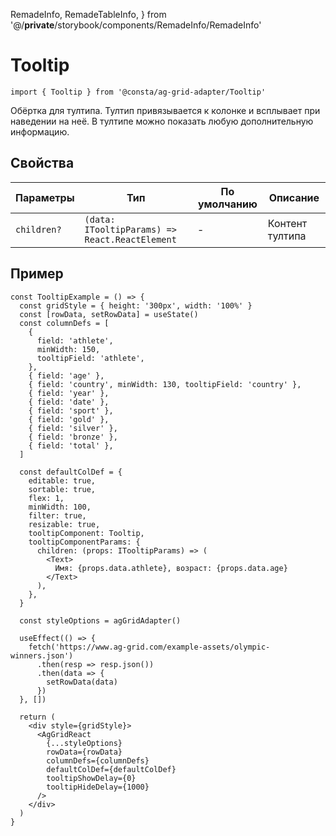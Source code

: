   RemadeInfo,
  RemadeTableInfo,
} from '@/__private__/storybook/components/RemadeInfo/RemadeInfo'

<Meta title="Компоненты/Tooltip" id="Tooltip" />

# Tooltip

<RemadeInfo
  commponentName="Tooltip"
  apiUrl="https://www.ag-grid.com/react-data-grid/component-tooltip/"
/>

```tsx
import { Tooltip } from '@consta/ag-grid-adapter/Tooltip'
```

Обёртка для тултипа. Тултип привязывается к колонке и всплывает при наведении на неё. В тултипе можно показать любую дополнительную информацию.

## Свойства

<RemadeTableInfo apiUrl="https://www.ag-grid.com/react-data-grid/component-tooltip/" />

| Параметры   | Тип                                            | По умолчанию | Описание        |
| ----------- | ---------------------------------------------- | ------------ | --------------- |
| `children?` | `(data: ITooltipParams) => React.ReactElement` | -            | Контент тултипа |

## Пример

```tsx
const TooltipExample = () => {
  const gridStyle = { height: '300px', width: '100%' }
  const [rowData, setRowData] = useState()
  const columnDefs = [
    {
      field: 'athlete',
      minWidth: 150,
      tooltipField: 'athlete',
    },
    { field: 'age' },
    { field: 'country', minWidth: 130, tooltipField: 'country' },
    { field: 'year' },
    { field: 'date' },
    { field: 'sport' },
    { field: 'gold' },
    { field: 'silver' },
    { field: 'bronze' },
    { field: 'total' },
  ]

  const defaultColDef = {
    editable: true,
    sortable: true,
    flex: 1,
    minWidth: 100,
    filter: true,
    resizable: true,
    tooltipComponent: Tooltip,
    tooltipComponentParams: {
      children: (props: ITooltipParams) => (
        <Text>
          Имя: {props.data.athlete}, возраст: {props.data.age}
        </Text>
      ),
    },
  }

  const styleOptions = agGridAdapter()

  useEffect(() => {
    fetch('https://www.ag-grid.com/example-assets/olympic-winners.json')
      .then(resp => resp.json())
      .then(data => {
        setRowData(data)
      })
  }, [])

  return (
    <div style={gridStyle}>
      <AgGridReact
        {...styleOptions}
        rowData={rowData}
        columnDefs={columnDefs}
        defaultColDef={defaultColDef}
        tooltipShowDelay={0}
        tooltipHideDelay={1000}
      />
    </div>
  )
}
```

<TooltipExample />
